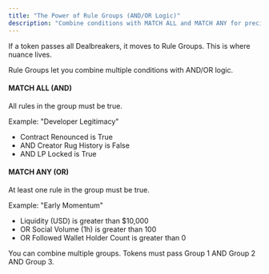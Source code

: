 ```yaml
---
title: "The Power of Rule Groups (AND/OR Logic)"
description: "Combine conditions with MATCH ALL and MATCH ANY for precision."
---
```


If a token passes all Dealbreakers, it moves to Rule Groups. This is where nuance lives.

Rule Groups let you combine multiple conditions with AND/OR logic.

#### MATCH ALL (AND)

All rules in the group must be true.

Example: "Developer Legitimacy"

- Contract Renounced is True
- AND Creator Rug History is False
- AND LP Locked is True

#### MATCH ANY (OR)

At least one rule in the group must be true.

Example: "Early Momentum"

- Liquidity (USD) is greater than $10,000
- OR Social Volume (1h) is greater than 100
- OR Followed Wallet Holder Count is greater than 0

You can combine multiple groups. Tokens must pass Group 1 AND Group 2 AND Group 3.

<Card title="Build it in the Strategy Editor" icon="wand-magic" href="/feature-guides/strategy-editor-deep-dive" />


